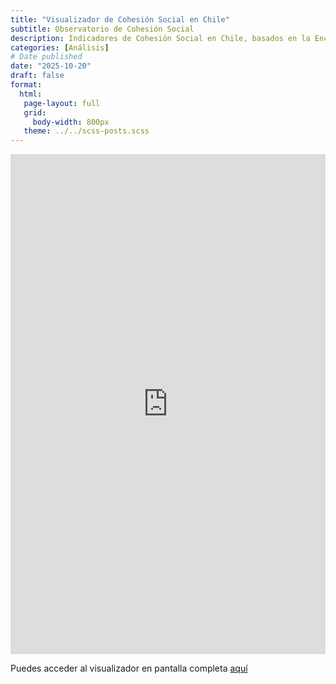 ```yaml
---
title: "Visualizador de Cohesión Social en Chile"
subtitle: Observatorio de Cohesión Social
description: Indicadores de Cohesión Social en Chile, basados en la Encuesta Longitudinal Social de Chile.
categories: [Análisis]
# Date published
date: "2025-10-20"
draft: false
format: 
  html: 
   page-layout: full
   grid:
     body-width: 800px
   theme: ../../scss-posts.scss
---
```


```{=HTML}

<iframe src="https://ocs-coes.shinyapps.io/ocs-viselsoc/"
        width="100%" height="800px" frameborder="0">
</iframe>

```

Puedes acceder al visualizador en pantalla completa [aquí](https://ocs-coes.shinyapps.io/ocs-viselsoc/)